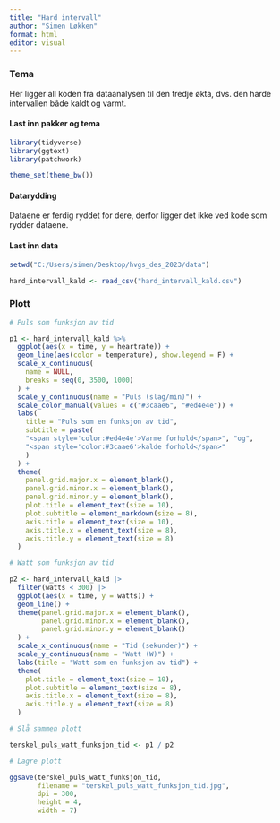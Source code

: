 ```yaml
---
title: "Hard intervall"
author: "Simen Løkken"
format: html
editor: visual
---
```


### Tema

Her ligger all koden fra dataanalysen til den tredje økta, dvs. den harde intervallen både kaldt og varmt.

#### Last inn pakker og tema

```r

library(tidyverse)
library(ggtext)
library(patchwork)

theme_set(theme_bw())
```

#### Datarydding

Dataene er ferdig ryddet for dere, derfor ligger det ikke ved kode som rydder dataene.

#### Last inn data

```r

setwd("C:/Users/simen/Desktop/hvgs_des_2023/data")

hard_intervall_kald <- read_csv("hard_intervall_kald.csv")
```

### Plott

```r

# Puls som funksjon av tid

p1 <- hard_intervall_kald %>%
  ggplot(aes(x = time, y = heartrate)) +
  geom_line(aes(color = temperature), show.legend = F) +
  scale_x_continuous(
    name = NULL,
    breaks = seq(0, 3500, 1000)
  ) +
  scale_y_continuous(name = "Puls (slag/min)") +
  scale_color_manual(values = c("#3caae6", "#ed4e4e")) +
  labs(
    title = "Puls som en funksjon av tid",
    subtitle = paste(
    "<span style='color:#ed4e4e'>Varme forhold</span>", "og",
    "<span style='color:#3caae6'>kalde forhold</span>"
    )
  ) +
  theme(
    panel.grid.major.x = element_blank(),
    panel.grid.minor.x = element_blank(),
    panel.grid.minor.y = element_blank(),
    plot.title = element_text(size = 10),
    plot.subtitle = element_markdown(size = 8),
    axis.title = element_text(size = 10),
    axis.title.x = element_text(size = 8),
    axis.title.y = element_text(size = 8)
  )

# Watt som funksjon av tid

p2 <- hard_intervall_kald |> 
  filter(watts < 300) |> 
  ggplot(aes(x = time, y = watts)) +
  geom_line() +
  theme(panel.grid.major.x = element_blank(),
        panel.grid.minor.x = element_blank(),
        panel.grid.minor.y = element_blank()
  ) +
  scale_x_continuous(name = "Tid (sekunder)") +
  scale_y_continuous(name = "Watt (W)") +
  labs(title = "Watt som en funksjon av tid") +
  theme(
    plot.title = element_text(size = 10),
    plot.subtitle = element_text(size = 8),
    axis.title.x = element_text(size = 8),
    axis.title.y = element_text(size = 8)
  )

# Slå sammen plott

terskel_puls_watt_funksjon_tid <- p1 / p2
```

```r

# Lagre plott

ggsave(terskel_puls_watt_funksjon_tid,
       filename = "terskel_puls_watt_funksjon_tid.jpg",
       dpi = 300,
       height = 4,
       width = 7)
```
